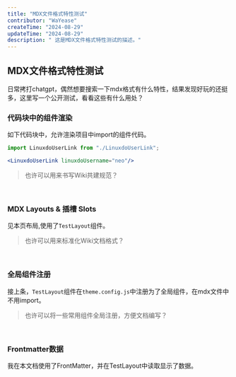 ```yaml
---
title: "MDX文件格式特性测试"
contributor: "WaYease"
createTime: "2024-08-29"
updateTime: "2024-08-29"
description: " 这是MDX文件格式特性测试的描述。"
---
```


<TestLayout>

## MDX文件格式特性测试

日常拷打chatgpt，偶然想要搜索一下mdx格式有什么特性，结果发现好玩的还挺多，这里写一个公开测试，看看这些有什么用处？

### 代码块中的组件渲染

如下代码块中，允许渲染项目中import的组件代码。
```jsx live
import LinuxdoUserLink from "./LinuxdoUserLink";

<LinuxdoUserLink linuxdoUsername="neo"/>
```
> 也许可以用来书写Wiki共建规范？

<br/>

### MDX Layouts & 插槽 Slots

见本页布局,使用了`TestLayout`组件。
> 也许可以用来标准化Wiki文档格式？

<br/>

### 全局组件注册

接上条，`TestLayout`组件在`theme.config.js`中注册为了全局组件，在mdx文件中不用import。
> 也许可以将一些常用组件全局注册，方便文档编写？

<br/>

### Frontmatter数据

我在本文档使用了FrontMatter，并在TestLayout中读取显示了数据。


</TestLayout>